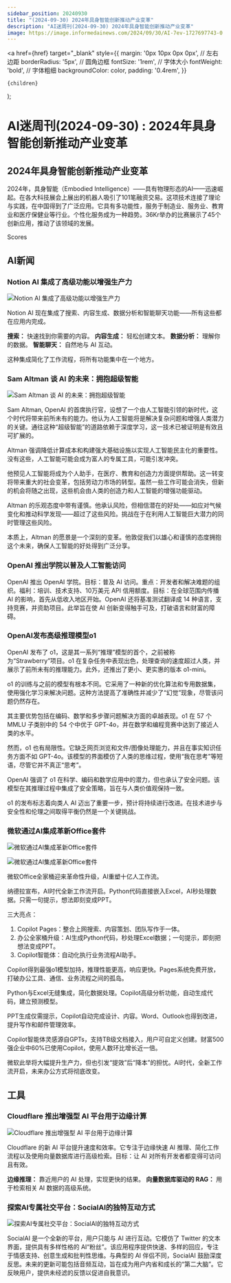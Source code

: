```yaml
---
sidebar_position: 20240930
title: "(2024-09-30) 2024年具身智能创新推动产业变革"
description: "AI迷周刊(2024-09-30) 2024年具身智能创新推动产业变革"
image: https://image.informedainews.com/2024/09/30/AI-7ev-1727697743-0.jpg
---
```



  <a
    href={href}
    target="_blank"
    style={{
      margin: '0px 10px 0px 0px', // 左右边距
      borderRadius: '5px', // 圆角边框
      fontSize: '1rem', // 字体大小
      fontWeight: 'bold', // 字体粗细
      backgroundColor: color,
      padding: '0.4rem',
    }}
  >
    {children}
  </a>
);


# AI迷周刊(2024-09-30) : 2024年具身智能创新推动产业变革

## 2024年具身智能创新推动产业变革

2024年，具身智能（Embodied Intelligence）——具有物理形态的AI——迅速崛起。在各大科技展会上展出的机器人吸引了101笔融资交易。这项技术连接了理论与实践，在中国得到了广泛应用。它具有多功能性，服务于制造业、服务业、教育业和医疗保健业等行业。个性化服务成为一种趋势。36Kr举办的比赛展示了45个创新应用，推动了该领域的发展。

<Link href="/" color="#B0C4DE">Scores</Link>

## AI新闻

### Notion AI 集成了高级功能以增强生产力

<img
  src="https://image.informedainews.com/2024/09/30/AI-7ev-1727697743-0.jpg"
  alt="Notion AI 集成了高级功能以增强生产力"
/>

Notion AI 现在集成了搜索、内容生成、数据分析和智能聊天功能——所有这些都在应用内完成。

**搜索：** 快速找到你需要的内容。
**内容生成：** 轻松创建文本。
**数据分析：** 理解你的数据。
**智能聊天：** 自然地与 AI 互动。

这种集成简化了工作流程，将所有功能集中在一个地方。



### Sam Altman 谈 AI 的未来：拥抱超级智能

<img
  src="https://image.informedainews.com/2024/09/30/AI-Phj-1727697746-0.jpg"
  alt="Sam Altman 谈 AI 的未来：拥抱超级智能"
/>

Sam Altman, OpenAI 的首席执行官，设想了一个由人工智能引领的新时代，这个时代将带来前所未有的能力。他认为人工智能将是解决复杂问题和增强人类潜力的关键。通往这种“超级智能”的道路依赖于深度学习，这一技术已被证明是有效且可扩展的。

Altman 强调降低计算成本和构建强大基础设施以实现人工智能民主化的重要性。没有这些，人工智能可能会成为富人的专属工具，可能引发冲突。

他预见人工智能将成为个人助手，在医疗、教育和创造力方面提供帮助。这一转变将带来重大的社会变革，包括劳动力市场的转型。虽然一些工作可能会消失，但新的机会将随之出现，这些机会由人类的创造力和人工智能的增强功能驱动。

Altman 的乐观态度中带有谨慎。他承认风险，但相信潜在的好处——如应对气候变化和推动科学发现——超过了这些风险。挑战在于在利用人工智能巨大潜力的同时管理这些风险。

本质上，Altman 的愿景是一个深刻的变革。他敦促我们以雄心和谨慎的态度拥抱这个未来，确保人工智能的好处得到广泛分享。



### OpenAI 推出学院以普及人工智能访问

OpenAI 推出 OpenAI 学院。目标：普及 AI 访问。重点：开发者和解决难题的组织。福利：培训、技术支持、10万美元 API 信用额度。目标：在全球范围内传播 AI 的影响，首先从低收入地区开始。OpenAI 还将基准测试翻译成 14 种语言，支持竞赛，并资助项目。此举旨在使 AI 创新变得触手可及，打破语言和财富的障碍。



### OpenAI发布高级推理模型o1

OpenAI 发布了 o1，这是其一系列“推理”模型的首个，之前被称为“Strawberry”项目。o1 在复杂任务中表现出色，处理查询的速度超过人类，并展示了前所未有的推理能力。此外，还推出了更小、更实惠的版本 o1-mini。

o1 的训练与之前的模型有根本不同。它采用了一种新的优化算法和专用数据集，使用强化学习来解决问题。这种方法提高了准确性并减少了“幻觉”现象，尽管该问题仍然存在。

其主要优势包括在编码、数学和多步骤问题解决方面的卓越表现。o1 在 57 个 MMLU 子类别中的 54 个中优于 GPT-4o，并在数学和编程竞赛中达到了接近人类的水平。

然而，o1 也有局限性。它缺乏网页浏览和文件/图像处理能力，并且在事实知识任务方面不如 GPT-4o。该模型的界面模仿了人类的思维过程，使用“我在思考”等短语，尽管它并不真正“思考”。

OpenAI 强调了 o1 在科学、编码和数学应用中的潜力，但也承认了安全问题。该模型在其推理过程中集成了安全策略，旨在与人类价值观保持一致。

o1 的发布标志着向类人 AI 迈出了重要一步，预计将持续进行改进。在技术进步与安全性和伦理之间取得平衡仍然是一个关键挑战。



### 微软通过AI集成革新Office套件

<img
  src="https://image.informedainews.com/2024/09/30/AI-pMy-1727697768-0.jpg"
  alt="微软通过AI集成革新Office套件"
/>

<img
  src="https://image.informedainews.com/2024/09/30/AI-Tvj-1727697768-1.jpg"
  alt="微软通过AI集成革新Office套件"
/>

微软Office全家桶迎来革命性升级，AI重塑十亿人工作流。

纳德拉宣布，AI时代全新工作流开启。Python代码直接嵌入Excel，AI秒处理数据。只需一句提示，想法即刻变成PPT。

三大亮点：
1. Copilot Pages：整合上网搜索、内容策划、团队写作于一体。
2. 办公全家桶升级：AI生成Python代码，秒处理Excel数据；一句提示，即刻把想法变成PPT。
3. Copilot智能体：自动化执行业务流程AI助手。

Copilot得到最强o1模型加持，推理性能更高，响应更快。Pages系统免费开放，打破办公工具、通信、业务流程之间的孤岛。

Python与Excel无缝集成，简化数据处理。Copilot高级分析功能，自动生成代码，建立预测模型。

PPT生成仅需提示，Copilot自动完成设计、内容。Word、Outlook也得到改进，提升写作和邮件管理效率。

Copilot智能体灵感源自GPTs，支持TB级文档接入，用户可自定义创建。财富500强企业中60%已使用Copilot，使用人数环比增长近一倍。

微软此举将大幅提升生产力，但也引发“提效”后“降本”的担忧。AI时代，全新工作流开启，未来办公方式将彻底改变。



## 工具

### Cloudflare 推出增强型 AI 平台用于边缘计算

<img
  src="https://image.informedainews.com/2024/09/30/To-OtT-1727697802-0.jpg"
  alt="Cloudflare 推出增强型 AI 平台用于边缘计算"
/>

Cloudflare 的新 AI 平台提升速度和效率。它专注于边缘快速 AI 推理、简化工作流程以及使用向量数据库进行高级检索。目标：让 AI 对所有开发者都变得可访问且有效。

**边缘推理：** 靠近用户的 AI 处理，实现更快的结果。
**向量数据库驱动的 RAG：** 用于检索相关 AI 数据的高级系统。



### 探索AI专属社交平台：SocialAI的独特互动方式

<img
  src="https://image.informedainews.com/2024/09/30/To-3sH-1727697808-1.jpg"
  alt="探索AI专属社交平台：SocialAI的独特互动方式"
/>

SocialAI 是一个全新的平台，用户只能与 AI 进行互动。它模仿了 Twitter 的文本界面，提供具有多样性格的 AI“粉丝”。该应用程序提供快速、多样的回应，专注于情感支持、创意生成和批判性思维。与典型的 AI 伴侣不同，SocialAI 鼓励深度反思。未来的更新可能包括音频互动，旨在成为用户内省和成长的“第二大脑”。它反映用户，提供未经滤的反馈以促进自我意识。
